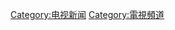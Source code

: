 {{Commonscat|News television channels}}

[[Category:电视新闻|Category:电视新闻]]
[[Category:電視頻道|Category:電視頻道]]